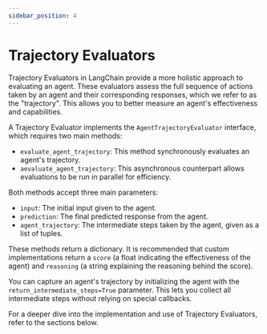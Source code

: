 ```yaml
---
sidebar_position: 4
---
```

# Trajectory Evaluators

Trajectory Evaluators in LangChain provide a more holistic approach to evaluating an agent. These evaluators assess the full sequence of actions taken by an agent and their corresponding responses, which we refer to as the "trajectory". This allows you to better measure an agent's effectiveness and capabilities.

A Trajectory Evaluator implements the `AgentTrajectoryEvaluator` interface, which requires two main methods:

- `evaluate_agent_trajectory`: This method synchronously evaluates an agent's trajectory.
- `aevaluate_agent_trajectory`: This asynchronous counterpart allows evaluations to be run in parallel for efficiency.

Both methods accept three main parameters:

- `input`: The initial input given to the agent.
- `prediction`: The final predicted response from the agent.
- `agent_trajectory`: The intermediate steps taken by the agent, given as a list of tuples.

These methods return a dictionary. It is recommended that custom implementations return a `score` (a float indicating the effectiveness of the agent) and `reasoning` (a string explaining the reasoning behind the score).

You can capture an agent's trajectory by initializing the agent with the `return_intermediate_steps=True` parameter. This lets you collect all intermediate steps without relying on special callbacks.

For a deeper dive into the implementation and use of Trajectory Evaluators, refer to the sections below.


<DocCardList />

